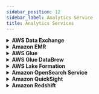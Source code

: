 ```yaml
---
sidebar_position: 12
sidebar_label: Analytics Service
title: Analytics Services
---
```


<details>
  <summary> <strong>AWS Data Exchange</strong> </summary>

  **What it is:**  
  AWS Data Exchange makes it easy to **find, subscribe to, and use third-party datasets** in the cloud, such as demographics, weather, or financial data.

  **Why it matters:**  
  - Enables **external data integration** for AI/ML models  
  - Automates data subscription, delivery, and updates  
  - Helps enhance model accuracy with premium datasets

  **Typical Use Cases:**  
  - Enriching ML models with weather or location data  
  - Using healthcare or financial datasets from third parties  
  - Automating ingestion of licensed datasets into S3 or Redshift

  [Learn more](https://aws.amazon.com/data-exchange/)
</details>

<details>
  <summary> <strong>Amazon EMR</strong> </summary>

  **What it is:**  
  Amazon EMR is a managed cluster platform that **runs big data frameworks** like Apache Spark, Hive, and Hadoop for data processing and transformation at scale.

  **Why it matters:**  
  - Supports **large-scale data preprocessing** for ML  
  - Easily processes petabytes of structured or unstructured data  
  - Integrates with S3, HDFS, Redshift, and more

  **Typical Use Cases:**  
  - Preprocessing datasets for ML models  
  - Running Spark ML jobs at scale  
  - Performing distributed feature engineering

  [Learn more](https://aws.amazon.com/emr/)
</details>

<details>
  <summary> <strong>AWS Glue</strong> </summary>

  **What it is:**  
  AWS Glue is a **serverless data integration service** that discovers, prepares, and combines data for analytics and ML, using ETL pipelines.

  **Why it matters:**  
  - Automates **data cataloging, cleaning, and transformation**  
  - Integrates directly with S3, Redshift, and RDS  
  - Supports Python- and Spark-based ETL jobs

  **Typical Use Cases:**  
  - Cleaning and joining ML training data  
  - Building ETL pipelines for AI dashboards  
  - Creating feature pipelines for SageMaker models

  [Learn more](https://aws.amazon.com/glue/)
</details>

<details>
  <summary> <strong>AWS Glue DataBrew</strong> </summary>

  **What it is:**  
  Glue DataBrew is a **visual data preparation tool** for users who want to clean and normalize data without writing code.

  **Why it matters:**  
  - Enables **non-developers to explore and prepare datasets**  
  - Provides 250+ built-in transformations (e.g., deduplication, joins)  
  - Accelerates data prep for ML pipelines and dashboards

  **Typical Use Cases:**  
  - Exploring AI/ML datasets visually  
  - Removing outliers, fixing nulls before model training  
  - Generating reusable transformations with no code

  [Learn more](https://aws.amazon.com/glue/features/databrew/)
</details>

<details>
  <summary> <strong>AWS Lake Formation</strong> </summary>

  **What it is:**  
  Lake Formation helps you **build, secure, and manage data lakes** on AWS. It simplifies ingesting, cataloging, and securing data from various sources into S3.

  **Why it matters:**  
  - Makes it easier to create a **centralized data lake for AI**  
  - Provides **fine-grained data access control**  
  - Integrates with Glue, Athena, Redshift, and SageMaker

  **Typical Use Cases:**  
  - Creating data lakes for AI training and analysis  
  - Managing data access permissions for teams  
  - Curating and tagging ML training datasets

  [Learn more](https://aws.amazon.com/lake-formation/)
</details>

<details>
  <summary> <strong>Amazon OpenSearch Service</strong> </summary>

  **What it is:**  
  OpenSearch Service is a managed search and analytics engine that supports **full-text search, log analytics, and vector search** for AI use cases.

  **Why it matters:**  
  - Supports **semantic search and RAG (Retrieval-Augmented Generation)**  
  - Integrates with Bedrock Knowledge Bases  
  - Includes k-NN vector indexing for similarity search

  **Typical Use Cases:**  
  - Powering AI chatbots with semantic search  
  - Storing and retrieving embeddings for vector search  
  - Building analytics dashboards from log data

  [Learn more](https://aws.amazon.com/opensearch-service/)
</details>

<details>
  <summary> <strong>Amazon QuickSight</strong> </summary>

  **What it is:**  
  QuickSight is AWS’s **business intelligence and data visualization** tool that helps create dashboards, reports, and charts from various data sources.

  **Why it matters:**  
  - Allows **real-time visualization of AI/ML results**  
  - Supports embedded dashboards in apps  
  - Uses ML-powered insights (e.g., anomaly detection, forecasting)

  **Typical Use Cases:**  
  - Visualizing model predictions or performance metrics  
  - Creating dashboards for business stakeholders  
  - Monitoring usage and accuracy trends for ML solutions

  [Learn more](https://aws.amazon.com/quicksight/)
</details>

<details>
  <summary> <strong>Amazon Redshift</strong> </summary>

  **What it is:**  
  Amazon Redshift is a **fully managed cloud data warehouse** that lets you analyze structured and semi-structured data at scale using SQL.

  **Why it matters:**  
  - Integrates with SageMaker for **in-database ML**  
  - Supports Redshift ML to run models directly in the warehouse  
  - Handles **petabyte-scale analytics**

  **Typical Use Cases:**  
  - Running AI inference directly in SQL queries  
  - Building AI-powered dashboards from transactional data  
  - Training ML models on aggregated data

  [Learn more](https://aws.amazon.com/redshift/)
</details>